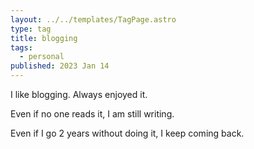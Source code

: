 ```yaml
---
layout: ../../templates/TagPage.astro
type: tag
title: blogging
tags:
  - personal
published: 2023 Jan 14
---
```


I like blogging. Always enjoyed it.

Even if no one reads it, I am still writing.

Even if I go 2 years without doing it, I keep coming back.
